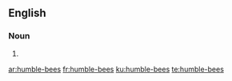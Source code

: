 ==English==

===Noun===
{{head|en|plural|head=[[humble]]-[[bee]]s}}

# {{plural of|humble-bee|lang=en}}

[[ar:humble-bees]]
[[fr:humble-bees]]
[[ku:humble-bees]]
[[te:humble-bees]]